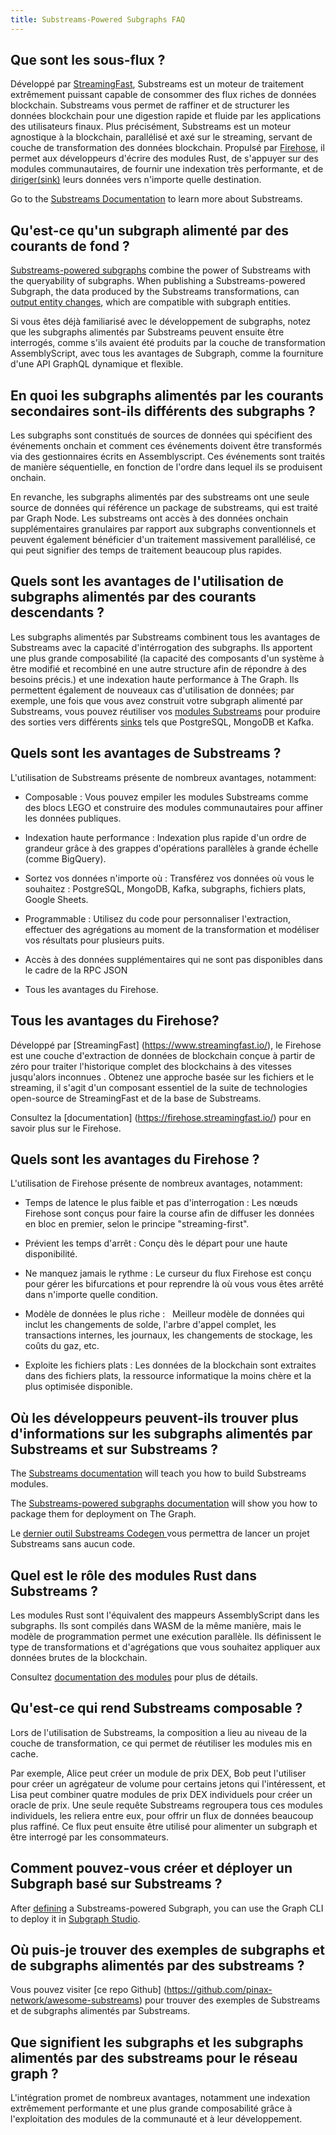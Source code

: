 ```yaml
---
title: Substreams-Powered Subgraphs FAQ
---
```


## Que sont les sous-flux ?

Développé par [StreamingFast](https://www.streamingfast.io/), Substreams est un moteur de traitement extrêmement puissant capable de consommer des flux riches de données blockchain. Substreams vous permet de raffiner et de structurer les données blockchain pour une digestion rapide et fluide par les applications des utilisateurs finaux. Plus précisément, Substreams est un moteur agnostique à la blockchain, parallélisé et axé sur le streaming, servant de couche de transformation des données blockchain. Propulsé par [Firehose](https://firehose.streamingfast.io/), il permet aux développeurs d'écrire des modules Rust, de s'appuyer sur des modules communautaires, de fournir une indexation très performante, et de [diriger(sink)](https://substreams.streamingfast.io/reference-and-specs/manifests#sink) leurs données vers n'importe quelle destination.

Go to the [Substreams Documentation](/substreams/introduction/) to learn more about Substreams.

## Qu'est-ce qu'un subgraph alimenté par des courants de fond ?

[Substreams-powered subgraphs](/subgraphs/cookbook/substreams-powered-subgraphs/) combine the power of Substreams with the queryability of subgraphs. When publishing a Substreams-powered Subgraph, the data produced by the Substreams transformations, can [output entity changes](https://github.com/streamingfast/substreams-sink-entity-changes/blob/develop/substreams-entity-change/src/tables.rs), which are compatible with subgraph entities.

Si vous êtes déjà familiarisé avec le développement de subgraphs, notez que les subgraphs alimentés par Substreams peuvent ensuite être interrogés, comme s'ils avaient été produits par la couche de transformation AssemblyScript, avec tous les avantages de Subgraph, comme la fourniture d'une API GraphQL dynamique et flexible.

## En quoi les subgraphs alimentés par les courants secondaires sont-ils différents des subgraphs ?

Les subgraphs sont constitués de sources de données qui spécifient des événements onchain et comment ces événements doivent être transformés via des gestionnaires écrits en Assemblyscript. Ces événements sont traités de manière séquentielle, en fonction de l'ordre dans lequel ils se produisent onchain.

En revanche, les subgraphs alimentés par des substreams ont une seule source de données qui référence un package de substreams, qui est traité par Graph Node. Les substreams ont accès à des données onchain supplémentaires granulaires par rapport aux subgraphs conventionnels et peuvent également bénéficier d'un traitement massivement parallélisé, ce qui peut signifier des temps de traitement beaucoup plus rapides.

## Quels sont les avantages de l'utilisation de subgraphs alimentés par des courants descendants ?

Les subgraphs alimentés par Substreams combinent tous les avantages de Substreams avec la capacité d'intérrogation des subgraphs. Ils apportent une plus grande composabilité (la capacité des composants d'un système à être modifié et recombiné en une autre structure afin de répondre à des besoins précis.) et une indexation haute performance à The Graph. Ils permettent également de nouveaux cas d'utilisation de données; par exemple, une fois que vous avez construit votre subgraph alimenté par Substreams, vous pouvez réutiliser vos [modules Substreams](https://substreams.streamingfast.io/documentation/develop/manifest-modules) pour produire des sorties vers différents [sinks](https://substreams.streamingfast.io/reference-and-specs/manifests#sink) tels que PostgreSQL, MongoDB et Kafka.

## Quels sont les avantages de Substreams ?

L'utilisation de Substreams présente de nombreux avantages, notamment:

- Composable : Vous pouvez empiler les modules Substreams comme des blocs LEGO et construire des modules communautaires pour affiner les données publiques.

- Indexation haute performance : Indexation plus rapide d'un ordre de grandeur grâce à des grappes d'opérations parallèles à grande échelle (comme BigQuery).

- Sortez vos données n'importe où : Transférez vos données où vous le souhaitez : PostgreSQL, MongoDB, Kafka, subgraphs, fichiers plats, Google Sheets.

- Programmable : Utilisez du code pour personnaliser l'extraction, effectuer des agrégations au moment de la transformation et modéliser vos résultats pour plusieurs puits.

- Accès à des données supplémentaires qui ne sont pas disponibles dans le cadre de la RPC JSON

- Tous les avantages du Firehose.

## Tous les avantages du Firehose?

Développé par [StreamingFast] (https://www.streamingfast.io/), le Firehose est une couche d'extraction de données de blockchain conçue à partir de zéro pour traiter l'historique complet des blockchains à des vitesses jusqu'alors inconnues . Obtenez une approche basée sur les fichiers et le streaming, il s'agit d'un composant essentiel de la suite de technologies open-source de StreamingFast et de la base de Substreams.

Consultez la [documentation] (https://firehose.streamingfast.io/) pour en savoir plus sur le Firehose.

## Quels sont les avantages du Firehose ?

L'utilisation de Firehose présente de nombreux avantages, notamment:

- Temps de latence le plus faible et pas d'interrogation : Les nœuds Firehose sont conçus pour faire la course afin de diffuser les données en bloc en premier, selon le principe "streaming-first".

- Prévient les temps d'arrêt : Conçu dès le départ pour une haute disponibilité.

- Ne manquez jamais le rythme : Le curseur du flux Firehose est conçu pour gérer les bifurcations et pour reprendre là où vous vous êtes arrêté dans n'importe quelle condition.

- Modèle de données le plus riche :   Meilleur modèle de données qui inclut les changements de solde, l'arbre d'appel complet, les transactions internes, les journaux, les changements de stockage, les coûts du gaz, etc.

- Exploite les fichiers plats : Les données de la blockchain sont extraites dans des fichiers plats, la ressource informatique la moins chère et la plus optimisée disponible.

## Où les développeurs peuvent-ils trouver plus d'informations sur les subgraphs alimentés par Substreams et sur Substreams ?

The [Substreams documentation](/substreams/introduction/) will teach you how to build Substreams modules.

The [Substreams-powered subgraphs documentation](/subgraphs/cookbook/substreams-powered-subgraphs/) will show you how to package them for deployment on The Graph.

Le [dernier outil Substreams Codegen ](https://streamingfastio.medium.com/substreams-codegen-no-code-tool-to-bootstrap-your-project-a11efe0378c6) vous permettra de lancer un projet Substreams sans aucun code.

## Quel est le rôle des modules Rust dans Substreams ?

Les modules Rust sont l'équivalent des mappeurs AssemblyScript dans les subgraphs. Ils sont compilés dans WASM de la même manière, mais le modèle de programmation permet une exécution parallèle. Ils définissent le type de transformations et d'agrégations que vous souhaitez appliquer aux données brutes de la blockchain.

Consultez [ documentation des modules](https://substreams.streamingfast.io/documentation/develop/manifest-modules) pour plus de détails.

## Qu'est-ce qui rend Substreams composable ?

Lors de l'utilisation de Substreams, la composition a lieu au niveau de la couche de transformation, ce qui permet de réutiliser les modules mis en cache.

Par exemple, Alice peut créer un module de prix DEX, Bob peut l'utiliser pour créer un agrégateur de volume pour certains jetons qui l'intéressent, et Lisa peut combiner quatre modules de prix DEX individuels pour créer un oracle de prix. Une seule requête Substreams regroupera tous ces modules individuels, les reliera entre eux, pour offrir un flux de données beaucoup plus raffiné. Ce flux peut ensuite être utilisé pour alimenter un subgraph et être interrogé par les consommateurs.

## Comment pouvez-vous créer et déployer un Subgraph basé sur Substreams ?

After [defining](/subgraphs/cookbook/substreams-powered-subgraphs/) a Substreams-powered Subgraph, you can use the Graph CLI to deploy it in [Subgraph Studio](https://thegraph.com/studio/).

## Où puis-je trouver des exemples de subgraphs et de subgraphs alimentés par des substreams ?

Vous pouvez visiter [ce repo Github] (https://github.com/pinax-network/awesome-substreams) pour trouver des exemples de Substreams et de subgraphs alimentés par Substreams.

## Que signifient les subgraphs et les subgraphs alimentés par des substreams pour le réseau graph ?

L'intégration promet de nombreux avantages, notamment une indexation extrêmement performante et une plus grande composabilité grâce à l'exploitation des modules de la communauté et à leur développement.
